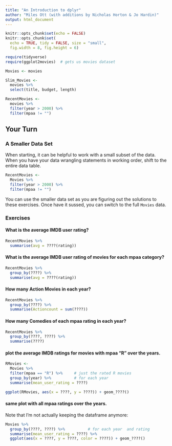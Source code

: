 ```yaml
---
title: "An Introduction to dplyr"
author: "Miles Ott (with additions by Nicholas Horton & Jo Hardin)"
output: html_document
---
```


```r
knitr::opts_chunk$set(echo = FALSE)
knitr::opts_chunk$set(
  echo = TRUE, tidy = FALSE, size = "small",
  fig.width = 8, fig.height = 6)

require(tidyverse)
require(ggplot2movies)  # gets us movies dataset

Movies <- movies

Slim_Movies <- 
  movies %>% 
  select(title, budget, length)

RecentMovies <-
  movies %>%
  filter(year > 2000) %>%
  filter(mpaa != "") 
```


## Your Turn 

### A Smaller Data Set

When starting, it can be helpful to work with a small subset of the data.  When you have your data wrangling statements in working order, shift to the entire data table.

```r
RecentMovies <-
  Movies %>%
  filter(year > 2000) %>%
  filter(mpaa != "") 
```


You can use the smaller data set as you are figuring out the solutions to these 
exercises.  Once have it sussed, you can switch to the full `Movies` data.

### Exercises

#### What is the average IMDB user rating?

```r
RecentMovies %>%
  summarise(avg = ????(rating)) 
```


#### What is the average IMDB user rating of movies for each mpaa category?

```r
RecentMovies %>% 
  group_by(????) %>% 
  summarise(avg = ????(rating))
```

#### How many Action Movies in each year?

```r
RecentMovies %>%
  group_by(????) %>%
  summarise(Actioncount = sum(????))
```

#### How many Comedies of each mpaa rating in each year?

```r
RecentMovies %>%
  group_by(????, ????) %>%
  summarise(????)
```



#### plot the average IMDB ratings for movies with mpaa "R" over the years.

```r
RMovies <-
  Movies %>%
  filter(mpaa == "R") %>%     # just the rated R movies
  group_by(year) %>%          # for each year 
  summarise(mean_user_rating = ????)

ggplot(RMovies, aes(x = ????, y = ????)) + geom_????()
```


####  same plot with all mpaa ratings over the years.

Note that I'm not actually keeping the dataframe anymore:
```r
Movies %>%
  group_by(????, ????) %>%          # for each year  and rating
  summarise(mean_user_rating = ????) %>%
  ggplot(aes(x = ????, y = ????, color = ????)) + geom_????()
```


